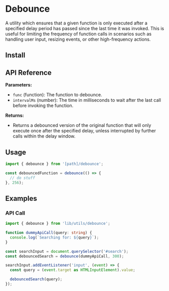 
# Debounce

A utility which ensures that a given function is only executed after a specified delay period has passed since the last time it was invoked. This is useful for limiting the frequency of function calls in scenarios such as handling user input, resizing events, or other high-frequency actions.

<DebouncingVsThrottleing />

## Install

<FileCode path="lib/utils/debounce.ts" />

## API Reference

**Parameters:**

- `func` (function): The function to debounce.
- `intervalMs` (number): The time in milliseconds to wait after the last call before invoking the function.

**Returns:**

- Returns a debounced version of the original function that will only execute once after the specified delay, unless interrupted by further calls within the delay window.

## Usage

```ts copy
import { debounce } from '[path]/debounce';
```

```ts copy
const debouncedFunction = debounce(() => {
  // do stuff
}, 256);
```

## Examples

### API Call

```ts copy
import { debounce } from 'lib/utils/debounce';

function dummyApiCall(query: string) {
  console.log(`Searching for: ${query}`);
}

const searchInput = document.querySelector('#search');
const debouncedSearch = debounce(dummyApiCall, 300);

searchInput.addEventListener('input', (event) => {
  const query = (event.target as HTMLInputElement).value;

  debouncedSearch(query);
});
```
